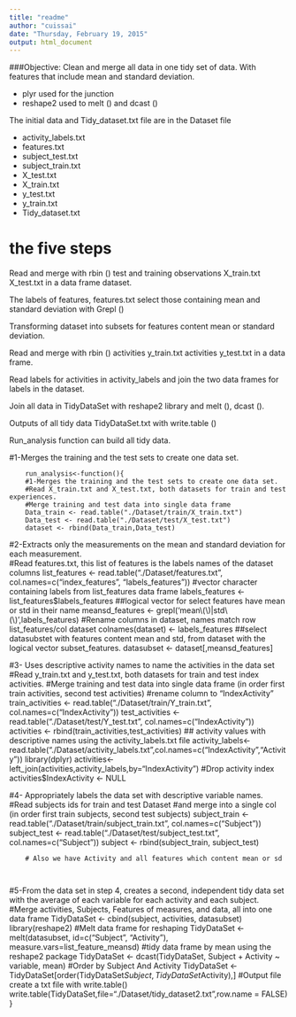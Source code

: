 ```yaml
---
title: "readme"
author: "cuissai"
date: "Thursday, February 19, 2015"
output: html_document
---
```



###Objective:
Clean and merge all data in one tidy set of data. With features that include mean and standard deviation.

- plyr used for the junction
- reshape2 used to melt () and dcast ()



The initial data and Tidy_dataset.txt file are in the Dataset file

*  activity_labels.txt
*  features.txt
*  subject_test.txt
*  subject_train.txt
*  X_test.txt
*  X_train.txt
*  y_test.txt
*  y_train.txt
* Tidy_dataset.txt

# the five steps

Read and merge with rbin () test and training observations  X_train.txt  X_test.txt in a data frame dataset.

The labels of features, features.txt select those containing mean and standard deviation with Grepl ()

Transforming dataset into subsets for features content mean or standard deviation.

Read and merge with rbin () activities y_train.txt activities y_test.txt  in a data frame.

Read labels for activities in activity_labels and join the two data frames for labels in the dataset.

Join all data in TidyDataSet with reshape2 library and melt (), dcast ().

Outputs of all tidy data TidyDataSet.txt with write.table ()

Run_analysis function can build all tidy data.

#1-Merges the training and the test sets to create one data set.

        run_analysis<-function(){
        #1-Merges the training and the test sets to create one data set.        
        #Read X_train.txt and X_test.txt, both datasets for train and test experiences.
        #Merge training and test data into single data frame
        Data_train <- read.table("./Dataset/train/X_train.txt")
        Data_test <- read.table("./Dataset/test/X_test.txt")
        dataset <- rbind(Data_train,Data_test)

#2-Extracts only the measurements on the mean and standard deviation for each measurement.         
        #Read features.txt, this list of features is the labels names of the dataset columns
        list_features <- read.table("./Dataset/features.txt", col.names=c("index_features", "labels_features"))
        #vector character containing labels from list_features data frame
        labels_features <- list_features$labels_features
                 ##logical vector for select features have mean or std in their name
                meansd_features <- grepl('mean\\(\\)|std\\(\\)',labels_features)
                        #Rename columns in dataset, names match row list_features/col dataset 
                         colnames(dataset) <- labels_features
                        ##select datasubstet with features content mean and std, from dataset with the logical vector subset_features.
                        datasubset <- dataset[,meansd_features]
        
#3- Uses descriptive activity names to name the activities in the data set
        #Read y_train.txt and y_test.txt, both datasets for train and test index activities.
        #Merge training and test data into single data frame (in order first train activities, second test activities)
        #rename column to "IndexActivity"
        train_activities <- read.table("./Dataset/train/Y_train.txt", col.names=c("IndexActivity"))
        test_activities <- read.table("./Dataset/test/Y_test.txt", col.names=c("IndexActivity"))
        activities <- rbind(train_activities,test_activities)
                ## activity values with descriptive names using the activity_labels.txt file 
                activity_labels<-read.table("./Dataset/activity_labels.txt",col.names=c("IndexActivity","Activity"))
                library(dplyr)
                activities<-left_join(activities,activity_labels,by="IndexActivity")
                #Drop activity index
                activities$IndexActivity <- NULL
        
#4- Appropriately labels the data set with descriptive variable names. 
        #Read subjects ids for train and test Dataset
        #and merge into a single col (in order first train subjects, second test subjects)
        subject_train <- read.table("./Dataset/train/subject_train.txt", col.names=c("Subject"))
        subject_test <- read.table("./Dataset/test/subject_test.txt", col.names=c("Subject"))
        subject <- rbind(subject_train, subject_test)
        
        # Also we have Activity and all features which content mean or sd
        
        
#5-From the data set in step 4, creates a second, independent tidy data set with the average of each variable for each activity and each subject.
        #Merge activities, Subjects, Features of measures, and data, all into one data frame
        TidyDataSet <- cbind(subject, activities, datasubset)
        library(reshape2)
        #Melt data frame for reshaping
        TidyDataSet <- melt(datasubset, id=c("Subject", "Activity"), measure.vars=list_feature_meansd)
        #tidy data frame by mean using the reshape2 package
        TidyDataSet <- dcast(TidyDataSet, Subject + Activity ~ variable, mean)
        #Order by Subject And Activity
        TidyDataSet <- TidyDataSet[order(TidyDataSet$Subject, TidyDataSet$Activity),]
        #Output file create a txt file with write.table()
        write.table(TidyDataSet,file="./Dataset/tidy_dataset2.txt",row.name = FALSE) 
}